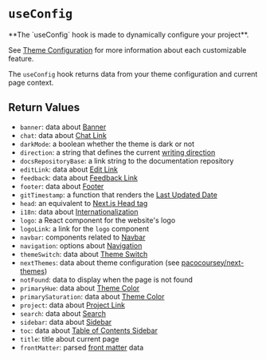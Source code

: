 
# `useConfig`

<Callout type="info">
  **The `useConfig` hook is made to dynamically configure your project**.

See [Theme Configuration](/docs/docs-theme/theme-configuration) for more
information about each customizable feature.

</Callout>

The `useConfig` hook returns data from your theme configuration and current page
context.

## Return Values

- `banner`: data about [Banner](/docs/docs-theme/theme-configuration#banner)
- `chat`: data about [Chat Link](/docs/docs-theme/theme-configuration#chat-link)
- `darkMode`: a boolean whether the theme is dark or not
- `direction`: a string that defines the current
  [writing direction](/docs/docs-theme/theme-configuration#writing-direction)
- `docsRepositoryBase`: a link string to the documentation repository
- `editLink`: data about
  [Edit Link](/docs/docs-theme/theme-configuration#edit-link)
- `feedback`: data about
  [Feedback Link](/docs/docs-theme/theme-configuration#feedback-link)
- `footer`: data about [Footer](/docs/docs-theme/theme-configuration#footer)
- `gitTimestamp`: a function that renders the
  [Last Updated Date](/docs/docs-theme/theme-configuration#last-updated-date)
- `head`: an equivalent to
  [Next.js Head tag](https://nextjs.org/docs/pages/api-reference/components/head)
- `i18n`: data about [Internationalization](/docs/guide/i18n)
- `logo`: a React component for the website's logo
- `logoLink`: a link for the `logo` component
- `navbar`: components related to
  [Navbar](/docs/docs-theme/theme-configuration#customize-the-navbar)
- `navigation`: options about
  [Navigation](/docs/docs-theme/theme-configuration#navigation)
- `themeSwitch`: data about
  [Theme Switch](/docs/docs-theme/theme-configuration#theme-switch)
- `nextThemes`: data about theme configuration (see
  [pacocoursey/next-themes](https://github.com/pacocoursey/next-themes))
- `notFound`: data to display when the page is not found
- `primaryHue`: data about
  [Theme Color](/docs/docs-theme/theme-configuration#theme-color)
- `primarySaturation`: data about
  [Theme Color](/docs/docs-theme/theme-configuration#theme-color)
- `project`: data about
  [Project Link](/docs/docs-theme/theme-configuration#project-link)
- `search`: data about [Search](/docs/docs-theme/theme-configuration#search)
- `sidebar`: data about [Sidebar](/docs/docs-theme/theme-configuration#sidebar)
- `toc`: data about
  [Table of Contents Sidebar](/docs/docs-theme/theme-configuration#toc-sidebar)
- `title`: title about current page
- `frontMatter`: parsed [front matter](https://jekyllrb.com/docs/front-matter)
  data
